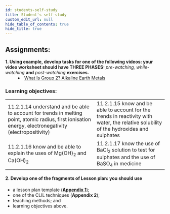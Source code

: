```yaml
---
id: students-self-study
title: Student's self-study
custom_edit_url: null
hide_table_of_contents: true
hide_title: true
---
```


## Assignments:

<dl>
  <dt>
    <strong>
      1. Using example, develop tasks for one of the following videos: your
      video worksheet should have THREE PHASES:
    </strong>
    <em> pre-watching, while-watching</em> <strong>and</strong> <em>
      post-watching
    </em> <strong>exercises.</strong>
  </dt>
  <dd>
    <li>
      <a href='https://www.youtube.com/watch?v=ykZYZdl8FeI'>
        What Is Group 2? Alkaline Earth Metals
      </a>
    </li>
  </dd>
</dl>

### Learning objectives:

<table>
  <tr>
    <td>
      11.2.1.14 understand and be able to account for trends in melting point, atomic radius, first ionisation energy, electronegativity (electropositivity)
    </td>
    <td>
      11.2.1.15 know and be able to account for the trends in reactivity with water, the relative solubility of the hydroxides and sulphates
    </td>
  </tr>
  <tr>
    <td>
      11.2.1.16 know and be able to explain the uses of Mg(OH)<sub>2</sub> and Ca(OH)<sub>2</sub>
    </td>
    <td>
      11.2.1.17 know the use of BaCl<sub>2</sub> solution to test for sulphates and the use of BaSO<sub>4</sub> in medicine
    </td>
  </tr>
</table>

#### 2. Develop one of the fragments of Lesson plan: you should use

- a lesson plan template [(**Appendix 1**)](../appendix/appendix-1);
- one of the CLIL techniques (**Appendix 2**);
- teaching methods; and
- learning objectives above.
